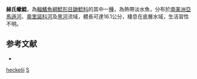 {{Speciesbox
| taxon = Scorpiodoras heckelii
| binomial_authority = [[Kner|Kner]], 1855
| status = NE
| status_system = IUCN3.1
| synonyms = *''Doras heckelii'', Kner, 1855
*''Doras calderonensis'', Vaillant, 1880
*''Acanthodoras calderonensis'', Vaillant, 1880
}}

'''赫氏蠍鯰'''，為[[輻鰭魚綱|輻鰭魚綱]][[鯰形目|鯰形目]][[鼬鯰科|鼬鯰科]]的其中一[[種|種]]，為熱帶淡水魚，分布於[[南美洲|南美洲]][[亞馬遜河|亞馬遜河]]、[[奧里諾科河|奧里諾科河]]及[[黑河|黑河]]流域，體長可達16.1公分，棲息在底層水域，生活習性不明。

==参考文献==
*{{FishBase_species|genus=Scorpiodoras|species=heckelii|year=2015|month=7}}

{{Taxonbar}}
[[Category:蠍鯰屬|heckelii]]
[[Category:1855年描述的魚類|S]]